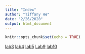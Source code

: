 ```yaml
---
title: "Index"
author: "Tiffany He"
date: "2/26/2020"
output: html_document
---
```


```r
knitr::opts_chunk$set(echo = TRUE)
```
[lab3](Lab_TiffanyHe.html)
[lab4](Lab4_TiffanyHe.html)
[lab5](Lab5_TiffanyHe.html)
[Lab9](Lab9_TiffanyHe.html)
[lab10](Lab10_TifanyHe.html)

